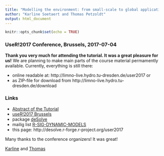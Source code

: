 ---
title: "Modelling the environment: from small-scale to global applications"
author: "Karline Soetaert and Thomas Petzoldt"
output: html_document
---

```{r setup, include=FALSE}
knitr::opts_chunk$set(echo = TRUE)
```

### UseR!2017 Conference, Brussels, 2017-07-04


**Thank you very much for attending the tutorial. It was a great pleasure for us!** 
We are planning to make main parts of the course material permamently available. Currently, everything is still there:

* online readable at: http://limno-live.hydro.tu-dresden.de/user2017 or
* as ZIP-file for download from http://limno-live.hydro.tu-dresden.de/download

<!---
### Part 1: Introduction

* [Introduction and basics](1.0-basics/tutorial.pdf)
* [Forcing functions and events](2.1-forcing+events/desolve-forcing.html) 
* [Fitting parameters](2.2-fitting-parameters/index.html)

### Part 2: Special topics

* [Speeding up](2.4-compiled-code/desolve-compiled.html)
* [Web interfaces with shiny](2.5-desolve-shiny/desolve-shiny.html)
* [Complex models with rodeo](2.6-rodeo)
* [A multidimensional model](2.7-ocean)
--->


### Links

* [Abstract of the Tutorial](https://www.user2017.brussels/uploads/Karline_Rtutorial2017.html)
* [useR!2017 Brussels](https://user2017.brussels/)
* package [deSolve](http://desolve.r-forge.r-project.org)
* mailig list  [R-SIG-DYNAMIC-MODELS](https://stat.ethz.ch/mailman/listinfo/r-sig-dynamic-models)
* this page: http://desolve.r-forge.r-project.org/user2017

Many thanks to the conference organizers! It was great!

[Karline](http://www.marinebiology.ugent.be/node/78331) and [Thomas](https://tu-dresden.de/Members/thomas.petzoldt)

